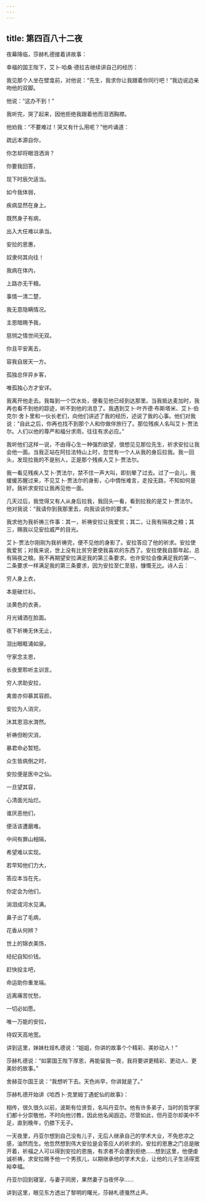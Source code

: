 ```yaml
---
---
---
```

title: 第四百八十二夜
---






夜幕降临，莎赫札德接着讲故事：





幸福的国王陛下，艾卜·哈桑·德拉吉继续讲自己的经历：

我见那个人坐在壁龛前，对他说：“先生，我求你让我跟着你同行吧！”我边说边亲吻他的双脚。

他说：“这办不到！”

我听完，哭了起来，因他拒绝我跟着他而泪洒胸襟。

他劝我：“不要难过！哭又有什么用呢？”他吟诵道：


疏远本源自你，

你怎却将眼泪洒淌？

你要我回答，

现下时辰欠适当。

如今我体弱，

疾病显然在身上。

既然身子有病，

出入大任难以承当。

安拉的恩惠，

奴隶何其向往！

我病在体内，

上路亦无干粮。

事情一清二楚，

我无意隐瞒情况。

主恩暗赐予我，

慈悯之情世间无双。

你且平安离去，

容我自居天一方。

孤独总伴异乡客，

唯孤独心方才安详。



我离开他走去。我每到一个饮水处，便看见他已经到达那里。当我抵达麦加时，我再也看不到他的踪迹，听不到他的消息了。我遇到艾卜·叶齐德·布斯塔米、艾卜·伯克尔·舍卜里和一伙长老们，向他们讲述了我的经历，述说了我的心事。他们对我说：“自此之后，你再也找不到那个人和你做伴旅行了。那位残疾人名叫艾卜·贾法尔。人们以他的尊严和福分求雨，往往有求必应。”

我听他们这样一说，不由得心生一种强烈欲望，很想见见那位先生，祈求安拉让我会他一面。当我正站在阿拉法特山上时，忽觉有一个人从我的身后拉我。我一回头，发现拉我的不是别人，正是那个残疾人艾卜·贾法尔。

我一看见残疾人艾卜·贾法尔，禁不住一声大叫，即刻晕了过去。过了一会儿，我缓缓苏醒过来，不见艾卜·贾法尔的身影，心中惆怅难言，走投无路，不知如何是好。我祈求安拉让我再见他一面。

几天过后，我觉得又有人从身后拉我，我回头一看，看到拉我的是艾卜·贾法尔。他对我说：“我请你到我那里去，向我谈谈你的要求。”

我求他为我祈祷三件事：其一，祈祷安拉让我爱贫；其二，让我有隔夜之粮；其三，赐我以见安拉威严的目光。

艾卜·贾法尔刚刚为我祈祷完，便不见他的身影了。安拉答应了他的祈求。安拉使我爱贫；对我来说，世上没有比贫穷更使我喜欢的东西了。安拉使我自那年起，总有隔夜之粮。我不再期望安拉满足我的第三条要求。也许安拉会像满足我的第一、二条要求一样满足我的第三条要求，因为安拉至仁至慈，慷慨无比。诗人云：


穷人身上衣，

本是破烂衫。

淡黄色的衣表，

月光铺洒在脸面。

夜下祈祷无休无止，

泪出眼眶涌如泉。

守家念主恩，

长夜里聆听主训言。

穷人求助安拉，

禽兽亦仰慕其容颜。

安拉为人消灾，

沐其恩泪水潸然。

祈祷但盼灾消，

暴君命必暂短。

众生皆病倒之时，

安拉便是医中之仙。

一旦望其容，

心清面光灿烂。

谁厌恶他们，

便活该遭磨难。

中间有罪山相隔，

希望难以实现。

若早知他们力大，

答应本当在先，

你定会为他们，

淌泪成河水见满。

鼻子出了毛病，

花香从何辨？

世上的锦衣美饰，

经纪自知价钱。

赶快投主吧，

命运助你重发端。

远离痛苦忧愁，

一切必如愿。

唯一万能的安拉，

待奴天高地宽。



讲到这里，妹妹杜娅札德说：“姐姐，你讲的故事个个精彩、美妙动人！”

莎赫札德说：“如蒙国王陛下厚恩，再能留我一夜，我将要讲更精彩、更动人、更美妙的故事。”

舍赫亚尔国王说：“我想听下去。天色尚早，你讲就是了。”





莎赫札德开始讲《哈西卜·克里姆丁遇蛇仙的故事》：

相传，很久很久以前，波斯有位贤哲，名叫丹亚尔。他有许多弟子，当时的哲学家们都十分崇敬他，不时向他讨教，因此他名闻遐迩。尽管如此，但丹亚尔却美中不足，直到晚年，仍膝下无子。

一天夜里，丹亚尔想到自己没有儿子，无后人继承自己的学术大业，不免悲凉之感，油然而生。他忽然想到伟大安拉是会答应人的祈求的，安拉的恩惠之门总是敞开着，祈福之人可以得到安拉的恩施，有求者不会遭到拒绝……想到这里，他便虔诚祈祷，求安拉赐予他一个男孩儿，以期继承他的学术大业，让他的儿子生活得宽裕幸福。

丹亚尔回到寝室，与妻子同房，果然妻子当夜怀孕……





讲到这里，眼见东方透出了黎明的曙光，莎赫札德戛然止声。